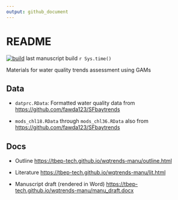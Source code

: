 ```yaml
---
output: github_document
---
```


# README

[![build](https://github.com/tbep-tech/wqtrends-manu/workflows/build/badge.svg)](https://github.com/tbep-tech/wqtrends-manu/actions) last manuscript build `r Sys.time()`

Materials for water quality trends assessment using GAMs

## Data

* `datprc.RData`: Formatted water quality data from <https://github.com/fawda123/SFbaytrends>

* `mods_chl18.RData` through `mods_chl36.RData` also from <https://github.com/fawda123/SFbaytrends>

## Docs

* Outline <https://tbep-tech.github.io/wqtrends-manu/outline.html>

* Literature <https://tbep-tech.github.io/wqtrends-manu/lit.html>

* Manuscript draft (rendered in Word) <https://tbep-tech.github.io/wqtrends-manu/manu_draft.docx>